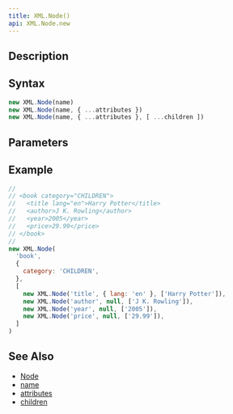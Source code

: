```yaml
---
title: XML.Node()
api: XML.Node.new
---
```


## Description

<Summary/>

## Syntax

``` js
new XML.Node(name)
new XML.Node(name, { ...attributes })
new XML.Node(name, { ...attributes }, [ ...children ])
```

## Parameters

<Parameters/>

## Example

``` js
//
// <book category="CHILDREN">
//   <title lang="en">Harry Potter</title>
//   <author>J K. Rowling</author>
//   <year>2005</year>
//   <price>29.99</price>
// </book>
//
new XML.Node(
  'book',
  {
    category: 'CHILDREN',
  },
  [
    new XML.Node('title', { lang: 'en' }, ['Harry Potter']),
    new XML.Node('author', null, ['J K. Rowling']),
    new XML.Node('year', null, ['2005']),
    new XML.Node('price', null, ['29.99']),
  ]
)
```

## See Also

* [Node](/reference/api/XML/Node)
* [name](/reference/api/XML/Node/name)
* [attributes](/reference/api/XML/Node/attributes)
* [children](/reference/api/XML/Node/children)
